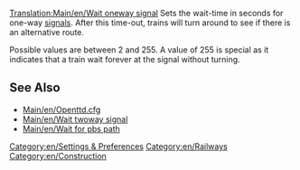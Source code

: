 [[Translation:Main/en/Wait oneway signal]]
Sets the wait-time in seconds for one-way [[Main/en/Signals|signals]]. After this time-out, trains will turn around to see if there is an alternative route. 

Possible values are between 2 and 255. A value of 255 is special as it indicates that a train wait forever at the signal without turning.

== See Also ==

* [[Main/en/Openttd.cfg]]
* [[Main/en/Wait twoway signal]]
* [[Main/en/Wait for pbs path]]

[[Category:en/Settings & Preferences]]
[[Category:en/Railways]]
[[Category:en/Construction]]
{{en/Stub}}